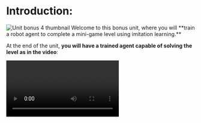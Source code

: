 # Introduction:

<img src="https://huggingface.co/datasets/huggingface-deep-rl-course/course-images/resolve/main/en/unit13/thumbnail.png" alt="Unit bonus 4 thumbnail"/>
Welcome to this bonus unit, where you will **train a robot agent to complete a mini-game level using imitation learning.**

At the end of the unit, **you will have a trained agent capable of solving the level as in the video**:

<video src="https://huggingface.co/datasets/huggingface-deep-rl-course/course-images/resolve/main/en/unit13/onnx_inference_test.mp4" type="video/mp4" controls autoplay loop mute />


## Objectives:

- Learn how to use imitation learning with Godot RL Agents by training an agent to complete a mini-game environment using human-recorded expert demonstrations.

## Prerequisites and requirements:

- It is recommended that you complete the previous chapter ([Godot RL Agents](https://huggingface.co/learn/deep-rl-course/unitbonus3/godotrl)) before starting this tutorial,
- Some familiarity with Godot is recommended, although completing the tutorial does not require any gdscript coding knowledge,
- Godot with .NET support (tested to work with [4.3.dev5 .NET](https://godotengine.org/article/dev-snapshot-godot-4-3-dev-5/), may work with newer versions too),
- Godot RL Agents (you can use `pip install godot-rl` in the venv/conda env),
- [Imitation library](train-our-robot.mdx),
- Time: ~1-2 hours to complete the project and training. It can be outside of this range depending on the hardware used.